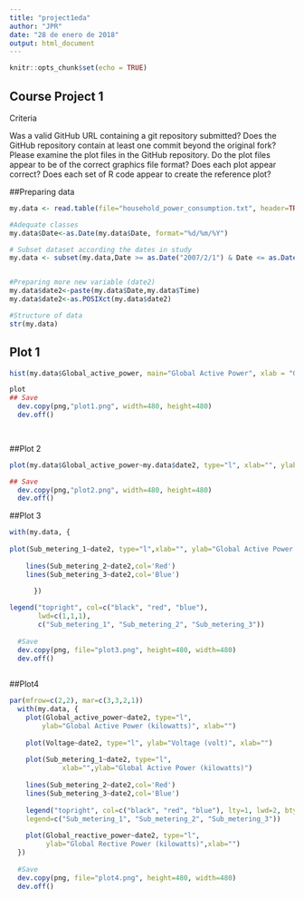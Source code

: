 ```yaml
---
title: "project1eda"
author: "JPR"
date: "28 de enero de 2018"
output: html_document
---
```


```r
knitr::opts_chunk$set(echo = TRUE)
```

## Course Project 1

Criteria

Was a valid GitHub URL containing a git repository submitted?
Does the GitHub repository contain at least one commit beyond the original fork?
Please examine the plot files in the GitHub repository. Do the plot files appear to be of the correct graphics file format?
Does each plot appear correct?
Does each set of R code appear to create the reference plot?


##Preparing data
```r

my.data <- read.table(file="household_power_consumption.txt", header=TRUE, sep=";", na.strings = "?", colClasses = c("character","character", rep("numeric",7)))

#Adequate classes
my.data$Date<-as.Date(my.data$Date, format="%d/%m/%Y")

# Subset dataset according the dates in study
my.data <- subset(my.data,Date >= as.Date("2007/2/1") & Date <= as.Date("2007-2-2"))


#Preparing more new variable (date2)
my.data$date2<-paste(my.data$Date,my.data$Time)
my.data$date2<-as.POSIXct(my.data$date2)

#Structure of data
str(my.data)


```

## Plot 1

```r

hist(my.data$Global_active_power, main="Global Active Power", xlab = "Global Active Power (kilowatts)", col="red")

plot
## Save
  dev.copy(png,"plot1.png", width=480, height=480)
  dev.off()

 
```


##Plot 2

```r

plot(my.data$Global_active_power~my.data$date2, type="l", xlab="", ylab="Global Active Power (kilowatts)")

## Save 
  dev.copy(png,"plot2.png", width=480, height=480)
  dev.off()
```

##Plot 3

```r

with(my.data, {
    
plot(Sub_metering_1~date2, type="l",xlab="", ylab="Global Active Power (kilowatts)")
    
    lines(Sub_metering_2~date2,col='Red')
    lines(Sub_metering_3~date2,col='Blue')

      })
  
legend("topright", col=c("black", "red", "blue"), 
       lwd=c(1,1,1), 
       c("Sub_metering_1", "Sub_metering_2", "Sub_metering_3"))
  
  #Save
  dev.copy(png, file="plot3.png", height=480, width=480)
  dev.off()
  
```

##Plot4

```r

par(mfrow=c(2,2), mar=c(3,3,2,1))
  with(my.data, {
    plot(Global_active_power~date2, type="l", 
        ylab="Global Active Power (kilowatts)", xlab="")
      
    plot(Voltage~date2, type="l", ylab="Voltage (volt)", xlab="")
    
    plot(Sub_metering_1~date2, type="l", 
             xlab="",ylab="Global Active Power (kilowatts)")
    
    lines(Sub_metering_2~date2,col='Red')
    lines(Sub_metering_3~date2,col='Blue')
    
    legend("topright", col=c("black", "red", "blue"), lty=1, lwd=2, bty="n",
    legend=c("Sub_metering_1", "Sub_metering_2", "Sub_metering_3"))
    
    plot(Global_reactive_power~date2, type="l", 
         ylab="Global Rective Power (kilowatts)",xlab="")
  })
  
  #Save
  dev.copy(png, file="plot4.png", height=480, width=480)
  dev.off()
  
  
```